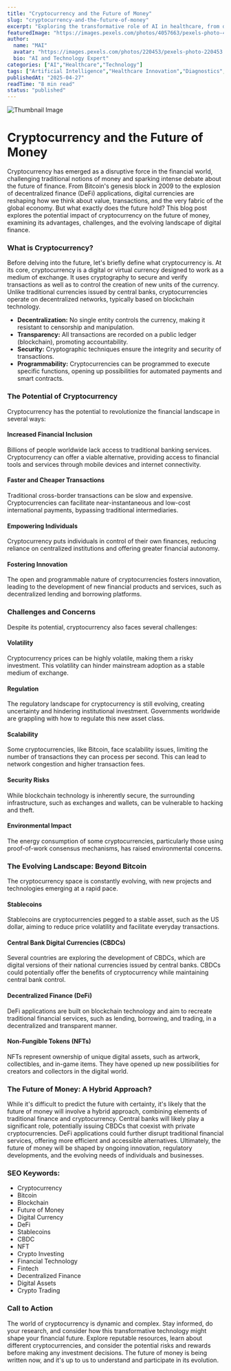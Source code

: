 ```yaml
---
title: "Cryptocurrency and the Future of Money"
slug: "cryptocurrency-and-the-future-of-money"
excerpt: "Exploring the transformative role of AI in healthcare, from diagnostics to drug discovery."
featuredImage: "https://images.pexels.com/photos/4057663/pexels-photo-4057663.jpeg?auto=compress&cs=tinysrgb&w=1260&h=750&dpr=1"
author:
  name: "MAI"
  avatar: "https://images.pexels.com/photos/220453/pexels-photo-220453.jpeg?auto=compress&cs=tinysrgb&w=1260&h=750&dpr=1"
  bio: "AI and Technology Expert"
categories: ["AI","Healthcare","Technology"]
tags: ["Artificial Intelligence","Healthcare Innovation","Diagnostics","Drug Discovery"]
publishedAt: "2025-04-27"
readTime: "8 min read"
status: "published"
---
```

![Thumbnail Image](https://images.pexels.com/photos/4057663/pexels-photo-4057663.jpeg?auto=compress&cs=tinysrgb&w=1260&h=750&dpr=1 "AI in Healthcare")

# Cryptocurrency and the Future of Money

Cryptocurrency has emerged as a disruptive force in the financial world, challenging traditional notions of money and sparking intense debate about the future of finance.  From Bitcoin's genesis block in 2009 to the explosion of decentralized finance (DeFi) applications, digital currencies are reshaping how we think about value, transactions, and the very fabric of the global economy. But what exactly does the future hold?  This blog post explores the potential impact of cryptocurrency on the future of money, examining its advantages, challenges, and the evolving landscape of digital finance.

### What is Cryptocurrency?

Before delving into the future, let's briefly define what cryptocurrency is. At its core, cryptocurrency is a digital or virtual currency designed to work as a medium of exchange. It uses cryptography to secure and verify transactions as well as to control the creation of new units of the currency.  Unlike traditional currencies issued by central banks, cryptocurrencies operate on decentralized networks, typically based on blockchain technology.

* **Decentralization:** No single entity controls the currency, making it resistant to censorship and manipulation.
* **Transparency:** All transactions are recorded on a public ledger (blockchain), promoting accountability.
* **Security:** Cryptographic techniques ensure the integrity and security of transactions.
* **Programmability:**  Cryptocurrencies can be programmed to execute specific functions, opening up possibilities for automated payments and smart contracts.


### The Potential of Cryptocurrency

Cryptocurrency has the potential to revolutionize the financial landscape in several ways:

#### Increased Financial Inclusion

Billions of people worldwide lack access to traditional banking services. Cryptocurrency can offer a viable alternative, providing access to financial tools and services through mobile devices and internet connectivity.

#### Faster and Cheaper Transactions

Traditional cross-border transactions can be slow and expensive. Cryptocurrencies can facilitate near-instantaneous and low-cost international payments, bypassing traditional intermediaries.

#### Empowering Individuals

Cryptocurrency puts individuals in control of their own finances, reducing reliance on centralized institutions and offering greater financial autonomy.

#### Fostering Innovation

The open and programmable nature of cryptocurrencies fosters innovation, leading to the development of new financial products and services, such as decentralized lending and borrowing platforms.


### Challenges and Concerns

Despite its potential, cryptocurrency also faces several challenges:

#### Volatility

Cryptocurrency prices can be highly volatile, making them a risky investment. This volatility can hinder mainstream adoption as a stable medium of exchange.

#### Regulation

The regulatory landscape for cryptocurrency is still evolving, creating uncertainty and hindering institutional investment.  Governments worldwide are grappling with how to regulate this new asset class.

#### Scalability

Some cryptocurrencies, like Bitcoin, face scalability issues, limiting the number of transactions they can process per second. This can lead to network congestion and higher transaction fees.

#### Security Risks

While blockchain technology is inherently secure, the surrounding infrastructure, such as exchanges and wallets, can be vulnerable to hacking and theft.

#### Environmental Impact

The energy consumption of some cryptocurrencies, particularly those using proof-of-work consensus mechanisms, has raised environmental concerns.


### The Evolving Landscape: Beyond Bitcoin

The cryptocurrency space is constantly evolving, with new projects and technologies emerging at a rapid pace.

#### Stablecoins

Stablecoins are cryptocurrencies pegged to a stable asset, such as the US dollar, aiming to reduce price volatility and facilitate everyday transactions.

#### Central Bank Digital Currencies (CBDCs)

Several countries are exploring the development of CBDCs, which are digital versions of their national currencies issued by central banks.  CBDCs could potentially offer the benefits of cryptocurrency while maintaining central bank control.

#### Decentralized Finance (DeFi)

DeFi applications are built on blockchain technology and aim to recreate traditional financial services, such as lending, borrowing, and trading, in a decentralized and transparent manner.

#### Non-Fungible Tokens (NFTs)

NFTs represent ownership of unique digital assets, such as artwork, collectibles, and in-game items. They have opened up new possibilities for creators and collectors in the digital world.


### The Future of Money: A Hybrid Approach?

While it's difficult to predict the future with certainty, it's likely that the future of money will involve a hybrid approach, combining elements of traditional finance and cryptocurrency.  Central banks will likely play a significant role, potentially issuing CBDCs that coexist with private cryptocurrencies.  DeFi applications could further disrupt traditional financial services, offering more efficient and accessible alternatives.  Ultimately, the future of money will be shaped by ongoing innovation, regulatory developments, and the evolving needs of individuals and businesses.


### SEO Keywords:

* Cryptocurrency
* Bitcoin
* Blockchain
* Future of Money
* Digital Currency
* DeFi
* Stablecoins
* CBDC
* NFT
* Crypto Investing
* Financial Technology
* Fintech
* Decentralized Finance
* Digital Assets
* Crypto Trading


### Call to Action

The world of cryptocurrency is dynamic and complex. Stay informed, do your research, and consider how this transformative technology might shape your financial future.  Explore reputable resources, learn about different cryptocurrencies, and consider the potential risks and rewards before making any investment decisions. The future of money is being written now, and it's up to us to understand and participate in its evolution.
